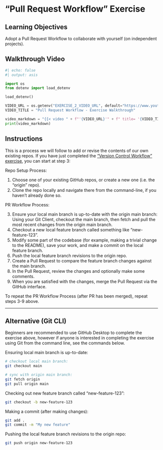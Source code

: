 # "Pull Request Workflow" Exercise

## Learning Objectives

Adopt a Pull Request Workflow to collaborate with yourself (on independent projects).

## Walkthrough Video

```python
#| echo: false
#| output: asis

import os
from dotenv import load_dotenv

load_dotenv()

VIDEO_URL = os.getenv("EXERCISE_2_VIDEO_URL", default="https://www.youtube.com/watch?v=NTzUbULGc3o")
VIDEO_TITLE = "Pull Request Workflow - Exercise Walkthrough"

video_markdown = "{{< video " + f"'{VIDEO_URL}'" + f" title= '{VIDEO_TITLE}' " + " >}}"
print(video_markdown)
```


## Instructions

This is a process we will follow to add or revise the contents of our own existing repos. If you have just completed the ["Version Control Workflow" exercise](../1-version-control-workflow/index.qmd), you can start at step 3:

Repo Setup Process:

  1. Choose one of your existing GitHub repos, or create a new one (i.e. the "origin" repo).
  2. Clone the repo locally and navigate there from the command-line, if you haven't already done so.

PR Workflow Process:

  3. Ensure your local main branch is up-to-date with the origin main branch: Using your Git Client, checkout the main branch, then fetch and pull the most recent changes from the origin main branch.
  4. Checkout a new local feature branch called something like "new-feature-123".
  5. Modify some part of the codebase (for example, making a trivial change to the README), save your work, and make a commit on the local feature branch.
  6. Push the local feature branch revisions to the origin repo.
  7. Create a Pull Request to compare the feature branch changes against the main branch.
  8. In the Pull Request, review the changes and optionally make some comments.
  9. When you are satisfied with the changes, merge the Pull Request via the GitHub interface.

To repeat the PR Workflow Process (after PR has been merged), repeat steps 3-9 above.



<hr>

## Alternative (Git CLI)

Beginners are recommended to use GitHub Desktop to complete the exercise above, however if anyone is interested in completing the exercise using Git from the command line, see the commands below.

Ensuring local main branch is up-to-date:

```sh
# checkout local main branch:
git checkout main

# sync with origin main branch:
git fetch origin
git pull origin main
```


Checking out new feature branch called "new-feature-123":

```sh
git checkout -b new-feature-123
```

Making a commit (after making changes):

```sh
git add .
git commit -m "My new feature"
```

Pushing the local feature branch revisions to the origin repo:

```sh
git push origin new-feature-123
```
